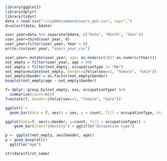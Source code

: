 ```r
library(ggplot2)
library(dplyr)
library(tidyr)
data = read.csv("~//spbRecommend/users_get.csv", sep=",")
d=select(data, bdate)

user_year=data %>% separate(bdate, c("Date", "Month", "Year"))
user_year=cbind(user_year, d)
user_year=filter(user_year, Year > 0)
write.csv(user_year, "users_year.csv")

user_year= mutate(user_year, age= as.numeric(2017-as.numeric(Year)))
not_empty = filter(user_year, age < 50)
not_empty = filter(not_empty, occupationType != "NA")
not_empty=mutate(not_empty, Gender=ifelse(sex==1, "female", "male"))
not_empty$Gender = as.factor(not_empty$Gender)
boxplot(not_empty$age ~ not_empty$Gender)

f= dplyr::group_by(not_empty, sex, occupationType) %>%
  summarise(count=n())
f=mutate(f, Gender=ifelse(sex==1, "female", "male"))

ggplot() + 
  geom_bar(data = f, aes(x = sex, y = count, fill = occupationType, stat="identity"))

ggplot(data=f, aes(x=Gender, y=count, fill = occupationType)) +
    geom_bar(stat="identity") + ggtitle("Occupation type")

p <- ggplot(not_empty, aes(Gender, age))
p + geom_boxplot()+ 
  ggtitle("Age")

str(data$first_name)


```
